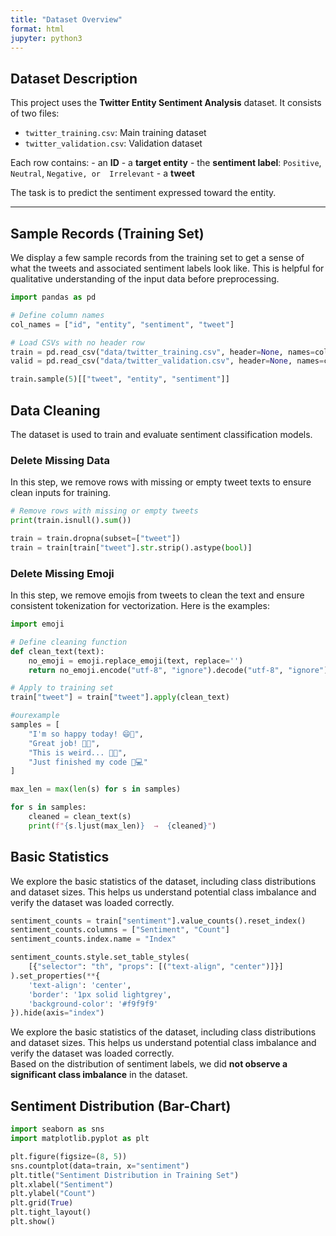 ```yaml
---
title: "Dataset Overview"
format: html
jupyter: python3
---
```


## Dataset Description

This project uses the **Twitter Entity Sentiment Analysis** dataset. It consists of two files:

-   `twitter_training.csv`: Main training dataset\
-   `twitter_validation.csv`: Validation dataset

Each row contains: - an **ID** - a **target entity** - the **sentiment label**: `Positive`, `Neutral`, `Negative, or  Irrelevant` - a **tweet**

The task is to predict the sentiment expressed toward the entity.

------------------------------------------------------------------------

## Sample Records (Training Set)

We display a few sample records from the training set to get a sense of what the tweets and associated sentiment labels look like. This is helpful for qualitative understanding of the input data before preprocessing.

```python
import pandas as pd

# Define column names
col_names = ["id", "entity", "sentiment", "tweet"]

# Load CSVs with no header row
train = pd.read_csv("data/twitter_training.csv", header=None, names=col_names)
valid = pd.read_csv("data/twitter_validation.csv", header=None, names=col_names)

train.sample(5)[["tweet", "entity", "sentiment"]]
```

## Data Cleaning

The dataset is used to train and evaluate sentiment classification models.

### Delete Missing Data

In this step, we remove rows with missing or empty tweet texts to ensure clean inputs for training.

```python

# Remove rows with missing or empty tweets
print(train.isnull().sum())

train = train.dropna(subset=["tweet"])
train = train[train["tweet"].str.strip().astype(bool)]
```

### Delete Missing Emoji

In this step, we remove emojis from tweets to clean the text and ensure consistent tokenization for vectorization. Here is the  examples: 

```python
import emoji

# Define cleaning function
def clean_text(text):
    no_emoji = emoji.replace_emoji(text, replace='')
    return no_emoji.encode("utf-8", "ignore").decode("utf-8", "ignore")

# Apply to training set
train["tweet"] = train["tweet"].apply(clean_text)

#ourexample
samples = [
    "I'm so happy today! 😄🎉",
    "Great job! 💯🔥",
    "This is weird... 🤔🙃",
    "Just finished my code 🐍💻"
]

max_len = max(len(s) for s in samples)

for s in samples:
    cleaned = clean_text(s)
    print(f"{s.ljust(max_len)}  →  {cleaned}")

```

## Basic Statistics

We explore the basic statistics of the dataset, including class distributions and dataset sizes. This helps us understand potential class imbalance and verify the dataset was loaded correctly.

```python
sentiment_counts = train["sentiment"].value_counts().reset_index()
sentiment_counts.columns = ["Sentiment", "Count"]
sentiment_counts.index.name = "Index"

sentiment_counts.style.set_table_styles(
    [{"selector": "th", "props": [("text-align", "center")]}]
).set_properties(**{
    'text-align': 'center',
    'border': '1px solid lightgrey',
    'background-color': '#f9f9f9'
}).hide(axis="index")


```

We explore the basic statistics of the dataset, including class distributions and dataset sizes. This helps us understand potential class imbalance and verify the dataset was loaded correctly.\
Based on the distribution of sentiment labels, we did **not observe a significant class imbalance** in the dataset.

## Sentiment Distribution (Bar-Chart)

```python
import seaborn as sns
import matplotlib.pyplot as plt

plt.figure(figsize=(8, 5))
sns.countplot(data=train, x="sentiment")
plt.title("Sentiment Distribution in Training Set")
plt.xlabel("Sentiment")
plt.ylabel("Count")
plt.grid(True)
plt.tight_layout()
plt.show()

```
